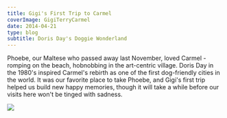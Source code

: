 ---
title: Gigi's First Trip to Carmel
coverImage: GigiTerryCarmel
date: 2014-04-21
type: blog
subtitle: Doris Day's Doggie Wonderland
---


Phoebe, our Maltese who passed away last November, loved Carmel - romping on the beach, hobnobbing in the art-centric village. Doris Day in the 1980's inspired Carmel's rebirth as one of the first dog-friendly cities in the world. It was our favorite place to take Phoebe, and Gigi's first trip helped us build new happy memories, though it will take a while before our visits here won't be tinged with sadness.

<Image src="GigiTerryCarmel"  />
<TextCollapse src="GigiTerryCarmel" />
